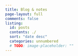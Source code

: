```yaml
---
title: Blog & notes
page-layout: full
comments: false
listing:
  id: posts
  contents: ./
  sort: "date desc"
  categories: unnumbered
  # TODO: image-placeholder: ""
---
```


::: {#posts}
:::